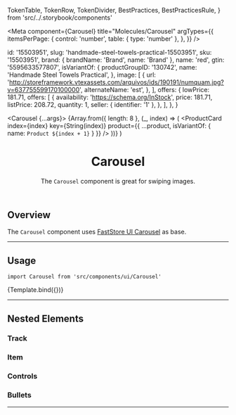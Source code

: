   TokenTable,
  TokenRow,
  TokenDivider,
  BestPractices,
  BestPracticesRule,
} from 'src/../.storybook/components'


<Meta
  component={Carousel}
  title="Molecules/Carousel"
  argTypes={{
    itemsPerPage: {
      control: 'number',
      table: { type: 'number' },
    },
  }}
/>

  id: '15503951',
  slug: 'handmade-steel-towels-practical-15503951',
  sku: '15503951',
  brand: { brandName: 'Brand', name: 'Brand' },
  name: 'red',
  gtin: '5595633577807',
  isVariantOf: {
    productGroupID: '130742',
    name: 'Handmade Steel Towels Practical',
  },
  image: [
    {
      url: 'http://storeframework.vtexassets.com/arquivos/ids/190191/numquam.jpg?v=637755599170100000',
      alternateName: 'est',
    },
  ],
  offers: {
    lowPrice: 181.71,
    offers: [
      {
        availability: 'https://schema.org/InStock',
        price: 181.71,
        listPrice: 208.72,
        quantity: 1,
        seller: { identifier: '1' },
      },
    ],
  },
}

  <Carousel {...args}>
    {Array.from({ length: 8 }, (_, index) => (
      <ProductCard
        index={index}
        key={String(index)}
        product={{ ...product, isVariantOf: { name: `Product ${index + 1}` } }}
      />
    ))}
  </Carousel>
)

<header>

# Carousel

The `Carousel` component is great for swiping images.

</header>

## Overview

The `Carousel` component uses [FastStore UI Carousel](https://www.faststore.dev/reference/ui/molecules/Carousel) as base.

---

## Usage

`import Carousel from 'src/components/ui/Carousel'`

<Canvas>
  <Story name="usage" args={{ itemsPerPage: 5 }}>
    {Template.bind({})}
  </Story>
</Canvas>

<ArgsTable story="usage" />

---

## Nested Elements

### Track

<TokenTable>
  <TokenRow token="--fs-carousel-padding-desktop" value="0 6.25rem" />
</TokenTable>

### Item

<TokenTable>
  <TokenRow token="--fs-carousel-item-width-mobile" value="80%" />
  <TokenRow token="--fs-carousel-item-width-desktop" value="15rem" />
  <TokenRow
    token="--fs-carousel-item-margin-right"
    value="var(--fs-spacing-0)"
  />
</TokenTable>

### Controls

<TokenTable>
  <TokenRow
    token="--fs-carousel-controls-arrow-position-left"
    value="var(--fs-spacing-5)"
  />
  <TokenRow
    token="--fs-carousel-controls-arrow-position-right"
    value="var(--fs-spacing-4)"
  />
  <TokenDivider />
  <TokenRow
    token="--fs-carousel-controls-icon-button-padding-top"
    value="var(--fs-carousel-item-margin-right)"
  />
  <TokenRow token="--fs-carousel-controls-icon-button-width" value="3.125rem" />
  <TokenRow
    token="--fs-carousel-controls-icon-button-height"
    value="var(--fs-carousel-controls-icon-button-width)"
  />
  <TokenRow
    token="--fs-carousel-controls-icon-button-position-top"
    value="calc((100% - var(--fs-spacing-7) - var(--fs-spacing-1)) / 2)"
  />
  <TokenRow
    token="--fs-carousel-controls-icon-button-bkg-color"
    value="var(--fs-color-neutral-0)"
    isColor
  />
  <TokenRow
    token="--fs-carousel-controls-icon-button-border-radius"
    value="calc(var(--fs-carousel-controls-icon-button-width) / 2)"
  />
  <TokenRow
    token="--fs-carousel-controls-icon-button-box-shadow"
    value="0 3px 14px rgb(0 0 0 / 15%)"
  />
</TokenTable>

### Bullets

<TokenTable>
  <TokenRow
    token="--fs-carousel-bullets-padding-top"
    value="var(--fs-carousel-controls-arrow-position-left)"
  />
  <TokenDivider />
  <TokenRow token="--fs-carousel-bullet-width-mobile" value="100%" />
  <TokenRow
    token="--fs-carousel-bullet-width-desktop"
    value="var(--fs-carousel-bullet-height-desktop)"
  />
  <TokenRow
    token="--fs-carousel-bullet-height-mobile"
    value="var(--fs-carousel-item-margin-right)"
  />
  <TokenRow
    token="--fs-carousel-bullet-height-desktop"
    value="var(--fs-spacing-1)"
  />
  <TokenRow
    token="--fs-carousel-bullet-margin-right"
    value="var(--fs-carousel-item-margin-right)"
  />
  <TokenRow
    token="--fs-carousel-bullet-bkg-color"
    value="var(--fs-color-neutral-3)"
    isColor
  />
  <TokenRow
    token="--fs-carousel-bullet-bkg-color-selected"
    value="var(--fs-color-main-4)"
    isColor
  />
  <TokenRow
    token="--fs-carousel-bullet-border-radius"
    value="calc(var(--fs-carousel-bullet-height-desktop) / 2)"
  />
</TokenTable>

---

<BestPractices>
  <BestPracticesRule
    recommendedDescription="Always use more than 1 item per page so then the component keeps the proposed navigation behavior for both versions (mobile and desktop)."
    discouragedDescription="Avoid using more items per page than the total number of items."
  />
</BestPractices>
